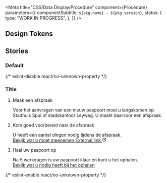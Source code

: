 
<Meta
  title="CSS/Data Display/Procedure"
  component={Procedure}
  parameters={{
    componentSubtitle: `${pkg.name} - ${pkg.version}`,
    status: {
      type: "WORK IN PROGRESS",
    },
  }}
/>

<Description markdown={readme} />

## Design Tokens

<DesignTokenDocBlock categoryName="Data Display" viewType="table" />

## Stories

### Default

<Canvas>
  {/* eslint-disable react/no-unknown-property */}
  <Story name="Default">
    <div class="denhaag-procedure-container">
      <h3 class="denhaag-procedure__heading">Title</h3>
      <ol class="denhaag-process-steps denhaag-procedure">
        <li class="denhaag-process-steps__step denhaag-process-steps__step--current">
          <div class="denhaag-process-steps__step-header">
            <div class="denhaag-step-marker denhaag-step-marker--current"></div>
            <p class="denhaag-process-steps__step-heading utrecht-heading-4">Maak een afspraak</p>
          </div>
          <div class="denhaag-process-steps__step-body">
            <div class="denhaag-step-marker__connector denhaag-step-marker__connector--current denhaag-step-marker__connector--main-to-nested"></div>
            <div class="denhaag-process-steps__step-meta">
              <p class="utrecht-paragraph">
                Voor het aanvragen van een nieuw paspoort moet u langskomen op Stadhuis Spui of stadskantoor Leyweg. U
                maakt daarvoor een afspraak.
              </p>
            </div>
          </div>
        </li>
        <li class="denhaag-process-steps__step denhaag-process-steps__step--current">
          <div class="denhaag-process-steps__step-header">
            <div class="denhaag-step-marker denhaag-step-marker--current"></div>
            <p class="denhaag-process-steps__step-heading utrecht-heading-4">Kom goed voorbereid naar de afspraak</p>
          </div>
          <div class="denhaag-process-steps__step-body">
            <div class="denhaag-step-marker__connector denhaag-step-marker__connector--current denhaag-step-marker__connector--main-to-nested"></div>
            <div class="denhaag-process-steps__step-meta">
              <p class="utrecht-paragraph">
                U heeft een aantal dingen nodig tijdens de afspraak.
                <br />
                <a
                  href="https://denhaag.nl"
                  class="denhaag-link denhaag-link--with-icon denhaag-link--with-icon-end denhaag-link--external"
                  rel="noreferrer noopener nofollow"
                >
                  <span class="denhaag-link__label">Bekijk wat u moet meenemen</span>
                  <span class="denhaag-link__sr-only">External link</span>
                  <svg
                    width="1em"
                    height="1em"
                    viewBox="0 0 24 24"
                    fill="none"
                    xmlns="http://www.w3.org/2000/svg"
                    class="denhaag-icon"
                    focusable="false"
                    aria-hidden="true"
                    shape-rendering="auto"
                  >
                    <path
                      d="M14 5C13.4477 5 13 4.55228 13 4C13 3.44772 13.4477 3 14 3H20C20.2652 3 20.5196 3.10536 20.7071 3.29289C20.8946 3.48043 21 3.73478 21 4L21 10C21 10.5523 20.5523 11 20 11C19.4477 11 19 10.5523 19 10L19 6.41422L9.70711 15.7071C9.31658 16.0976 8.68342 16.0976 8.29289 15.7071C7.90237 15.3166 7.90237 14.6834 8.29289 14.2929L17.5858 5H14ZM3 7C3 5.89543 3.89543 5 5 5H10C10.5523 5 11 5.44772 11 6C11 6.55228 10.5523 7 10 7H5V19H17V14C17 13.4477 17.4477 13 18 13C18.5523 13 19 13.4477 19 14V19C19 20.1046 18.1046 21 17 21H5C3.89543 21 3 20.1046 3 19V7Z"
                      fill="currentColor"
                    ></path>
                  </svg>
                </a>
              </p>
            </div>
          </div>
        </li>
        <li class="denhaag-process-steps__step denhaag-process-steps__step--current">
          <div class="denhaag-process-steps__step-header">
            <div class="denhaag-step-marker denhaag-step-marker--current"></div>
            <p class="denhaag-process-steps__step-heading utrecht-heading-4">Haal uw paspoort op</p>
          </div>
          <div class="denhaag-process-steps__step-body">
            <div class="denhaag-step-marker__connector denhaag-step-marker__connector--current denhaag-step-marker__connector--main-to-nested"></div>
            <div class="denhaag-process-steps__step-meta">
              <p class="utrecht-paragraph">
                Na 5 werkdagen is uw paspoort klaar en kunt u het ophalen.
                <br />
                <a href="#example-link" class="denhaag-link">
                  <span class="denhaag-link__label">Bekijk wat u nodig heeft bij het ophalen</span>
                </a>
              </p>
            </div>
          </div>
        </li>
      </ol>
    </div>
  </Story>
  {/* eslint-enable react/no-unknown-property */}
</Canvas>
